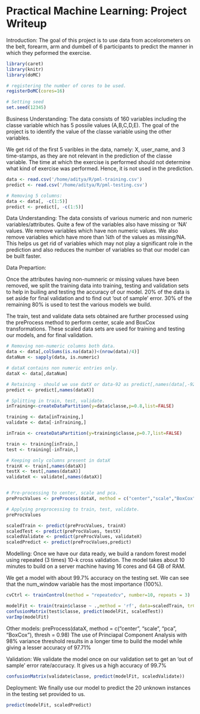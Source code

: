 Practical Machine Learning: Project Writeup
========================================================

Introduction: The goal of this project is to use data from accelorometers on the belt, forearm, arm and dumbell of 6 participants to predict the manner in which they peformed the exercise.

```r
library(caret)
library(knitr)
library(doMC)

# registering the number of cores to be used.
registerDoMC(cores=16)

# Setting seed
set.seed(12345)
```

Business Understanding: The data consists of 160 variables including the classe variable which has 5 possile values (A,B,C,D,E). The goal of the project is to identify the value of the classe variable using the other variables.

We get rid of the first 5 varibles in the data, namely: X, user_name, and 3 time-stamps, as they are not relevant in the prediction of the classe variable. The time at which the exercise is performed should not determine what kind of exercise was performed. Hence, it is not used in the prediction.

```r
data <- read.csv('/home/aditya/R/pml-training.csv')
predict <- read.csv('/home/aditya/R/pml-testing.csv')

# Removing 5 columns:
data <- data[, -c(1:5)]
predict <- predict[, -c(1:5)]
```

Data Understanding: The data consists of various numeric and non numeric variables/attributes. Quite a few of the variables also have missing or 'NA' values. We remove variables which have non numeric values. We also remove variables which have more than ¼th of the values as missing/NA. This helps us get rid of variables which may not play a significant role in the prediction and also reduces the number of variables so that our model can be built faster.

Data Prepartion:

Once the attributes having non-numneric or missing values have been removed, we split the training data into training, testing and validation sets to help in builing and testing the accuracy of our model. 20% of the data is set aside for final validation and to find out 'out of sample' error. 30% of the remaining 80% is used to test the various models we build.

The train, test and validate data sets obtained are further processed using the preProcess method to perform center, scale and BoxCox transformations. These scaled data sets are used for training and testing our models, and for final validation.

```r
# Removing non-numeric columns both data.
data <- data[,colSums(is.na(data))<(nrow(data)/4)]
dataNum <- sapply(data, is.numeric)

# dataX contains non numeric entries only.
dataX <- data[,dataNum]

# Retaining - should we use datX or data-92 as predict[,names(data[,-92])]
predict <- predict[,names(dataX)]

# Splitting in train, test, validate.
inTraining<-createDataPartition(y=data$classe,p=0.8,list=FALSE)

training <- data[inTraining,]
validate <- data[-inTraining,]

inTrain <- createDataPartition(y=training$classe,p=0.7,list=FALSE)

train <- training[inTrain,]
test <- training[-inTrain,]

# Keeping only columns present in dataX
trainX <- train[,names(dataX)]
testX <- test[,names(dataX)]
validateX <- validate[,names(dataX)]


# Pre-processing to center, scale and pca.
preProcValues <- preProcess(dataX, method = c("center","scale","BoxCox"))

# Applying preprocessing to train, test, validate.
preProcValues

scaledTrain <- predict(preProcValues, trainX)
scaledTest <- predict(preProcValues, testX)
scaledValidate <- predict(preProcValues, validateX)
scaledPredict <- predict(preProcValues,predict)
```

Modelling: Once we have our data ready, we build a random forest model using repeated (3 times) 10-k cross validation. The model takes about 10 minutes to build on a server machine having 16 cores and 64 GB of RAM.

We get a model with about 99.7% accuracy on the testing set. We can see that the num_window variable has the most importance (100%).

```r
cvCtrl <- trainControl(method = "repeatedcv", number=10, repeats = 3)

modelFit <- train(train$classe ~ .,method = 'rf', data=scaledTrain, trControl = cvCtrl )
confusionMatrix(test$classe, predict(modelFit, scaledTest))
varImp(modelFit)
```

Other models: preProcess(dataX, method = c(“center”, “scale”, “pca”, “BoxCox”), thresh = 0.98) The use of Princiapal Component Analysis with 98% variance threshold results in a longer time to build the model while giving a lesser accuracy of 97.71%

Validation: We validate the model once on our validation set to get an 'out of sample' error rate/accuracy. It gives us a high accuracy of 99.7%

```r
confusionMatrix(validate$classe, predict(modelFit, scaledValidate))
```

Deployment: We finally use our model to predict the 20 unknown instances in the testing set provided to us.

```r
predict(modelFit, scaledPredict)
```
